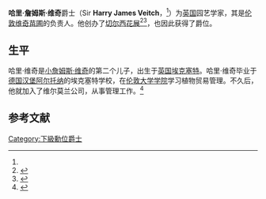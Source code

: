 {{Infobox Biography
| subject_name   = 哈里·詹姆斯·维奇
| image_name     = harryveitch.jpg
| image_size     = 250px
| image_caption  = 哈里·詹姆斯·维奇
| date_of_birth  = 1840年6月24日
| place_of_birth = [[英国|英国]][[埃克塞特|埃克塞特]]
| date_of_death  = 1924年7月6日 
| place_of_death = [[英国|英国]][[斯劳|斯劳]]
| occupation     = [[英国|英国]]园艺学家
}}
'''哈里·詹姆斯·维奇'''爵士（Sir '''Harry James Veitch'''，{{bd|1840年|6月24日|1924年|7月6日|H.J.Veitch}}<ref name= "BIO"/>）为[[英国|英国]]园艺学家，其是[[伦敦|伦敦]][[维奇苗圃|维奇苗圃]]的负责人。他创办了[[切尔西花展|切尔西花展]]<ref name="Chelsea Flower Show">{{cite web|title=The History Of The RHS Chelsea Flower Show|url=http://press.rhs.org.uk/RHS/files/f3/f32f0210-cff7-41d5-b3a4-797e8b2f3902.pdf|publisher=Royal Horticultural Society|accessdate=11 November 2010|format=PDF|archive-url=https://web.archive.org/web/20160303174659/http://press.rhs.org.uk/RHS/files/f3/f32f0210-cff7-41d5-b3a4-797e8b2f3902.pdf|archive-date=2016-03-03|dead-url=yes}}</ref><ref name="RAM">{{cite web|url = http://www.devonmuseums.net/component/option,com_mumancontent/task,view/sectionid,35/catid,299/|title = Royal Albert Memorial Museum & Art Gallery – Fine Art Collections|author = |publisher = Royal Albert Memorial Museum|accessdate = 11 October 2008|archiveurl = https://web.archive.org/web/20080610104919/http://www.devonmuseums.net/component/option,com_mumancontent/task,view/sectionid,35/catid,299/|archivedate = 2008年6月10日|deadurl = yes}}</ref>，也因此获得了爵位。

== 生平 ==
哈里·维奇是[[小詹姆斯·维奇|小詹姆斯·维奇]]的第二个儿子，出生于[[英国|英国]][[埃克塞特|埃克塞特]]。哈里·维奇毕业于[[德国|德国]][[汉堡|汉堡]][[阿尔托纳|阿尔托纳]]的埃克塞特学校，在[[伦敦大学学院|伦敦大学学院]]学习植物贸易管理。不久后，他就加入了维尔莫兰公司，从事管理工作。<ref name= "BIO">{{cite web| url= http://www.orchids.co.in/orchidologists/harry-james-veitch.shtm| title= Harry James Veitch ( 1840 - 1924 )| author= | publisher= www.orchids.co.in| accessdate= 11 October 2008| archive-date= 2011-07-19| archive-url= https://web.archive.org/web/20110719013835/http://www.orchids.co.in/orchidologists/harry-james-veitch.shtm| dead-url= no}}</ref>

{{botanist|H.J.Veitch|哈里·维奇}}

== 参考文献 ==
{{reflist}}

{{维奇家族}}

{{Authority control}}
{{DEFAULTSORT:Veitch, Harry}}
[[Category:下級勳位爵士|Category:下級勳位爵士]]